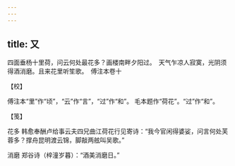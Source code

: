 ```yaml
---
---
---
```

title: 又
---







四面垂杨十里荷，问云何处最花多？画楼南畔夕阳过。　天气乍凉人寂寞，光阴须得酒消磨。且来花里听笙歌。　傅注本卷十





【校】


傅注本“里”作“顷”，“云”作“言”，“过”作“和”。 毛本题作“荷花”。“过”作“和”。





【笺】


花多 韩愈奉酬卢给事云夫四兄曲江荷花行见寄诗：“我今官闲得婆娑，问言何处芙蓉多？撑舟昆明渡云锦，脚敲两舷叫吴歌。”

消磨 郑谷诗（梓潼岁暮）：“酒美消磨日。”